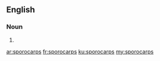 ==English==

===Noun===
{{head|en}}

# {{plural of|sporocarp}}

[[ar:sporocarps]]
[[fr:sporocarps]]
[[ku:sporocarps]]
[[my:sporocarps]]